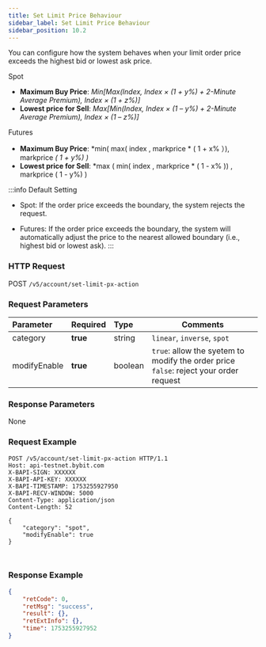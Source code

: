 ```yaml
---
title: Set Limit Price Behaviour
sidebar_label: Set Limit Price Behaviour
sidebar_position: 10.2
---
```

You can configure how the system behaves when your limit order price exceeds the highest bid or lowest ask price.

Spot
* **Maximum Buy Price**: *Min[Max(Index, Index × (1 + y%) + 2-Minute Average Premium), Index × (1 + z%)]*
* **Lowest price for Sell**: *Max[Min(Index, Index × (1 – y%) + 2-Minute Average Premium), Index × (1 – z%)]*

Futures
* **Maximum Buy Price**: *min( max( index , markprice * ( 1 + x% ）), markprice *( 1 + y%) )*
* **Lowest price for Sell**: *max ( min( index , markprice * ( 1 - x% )) , markprice ( 1 - y%) )

:::info Default Setting
*	Spot:
If the order price exceeds the boundary, the system rejects the request.

*	Futures:
If the order price exceeds the boundary, the system will automatically adjust the price to the nearest allowed boundary (i.e., highest bid or lowest ask).
:::

### HTTP Request
POST `/v5/account/set-limit-px-action`

### Request Parameters
| Parameter | Required | Type | Comments|
|:----- |:-------|:-----|------ |
|category |**true** |string |`linear`, `inverse`, `spot`|
|modifyEnable |**true** |boolean |`true`: allow the syetem to modify the order price<br/>`false`: reject your order request|

### Response Parameters
None

### Request Example

<Tabs groupId="programming-languages">
<TabItem value="http" label="HTTP">

```http
POST /v5/account/set-limit-px-action HTTP/1.1
Host: api-testnet.bybit.com
X-BAPI-SIGN: XXXXXX
X-BAPI-API-KEY: XXXXXX
X-BAPI-TIMESTAMP: 1753255927950
X-BAPI-RECV-WINDOW: 5000
Content-Type: application/json
Content-Length: 52

{
    "category": "spot",
    "modifyEnable": true
}
```

</TabItem>
<TabItem value="python" label="Python">

```python

```

</TabItem>

<TabItem value="Node" label="Node.js">

```n4js

```

</TabItem>
</Tabs>

### Response Example

```json
{
    "retCode": 0,
    "retMsg": "success",
    "result": {},
    "retExtInfo": {},
    "time": 1753255927952
}
```

